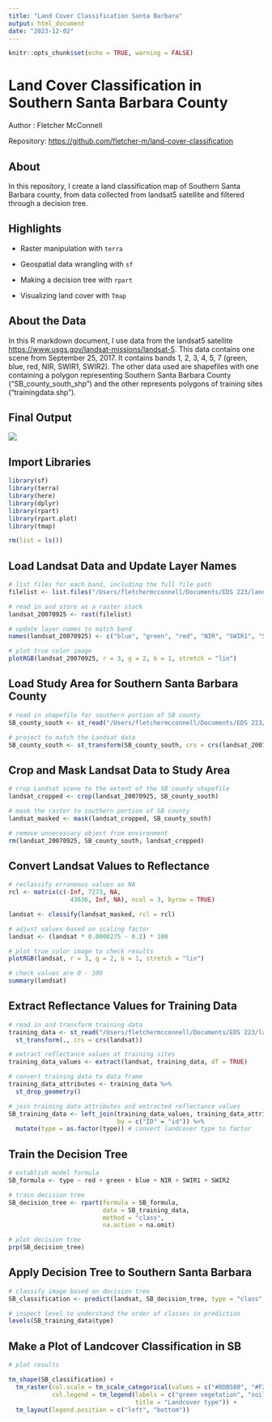 ```yaml
---
title: "Land Cover Classification Santa Barbara"
output: html_document
date: "2023-12-02"
---
```


```r
knitr::opts_chunk$set(echo = TRUE, warning = FALSE)
```

# Land Cover Classification in Southern Santa Barbara County

Author : Fletcher McConnell

Repository: <https://github.com/fletcher-m/land-cover-classification>

## About 

In this repository, I create a land classification map of Southern Santa Barbara county, from data collected from landsat5 satellite and filtered through a decision tree.

## Highlights

-   Raster manipulation with `terra`

-   Geospatial data wrangling with `sf`

-   Making a decision tree with `rpart`

-   Visualizing land cover with `Tmap`

## About the Data

In this R markdown document, I use data from the landsat5 satellite <https://www.usgs.gov/landsat-missions/landsat-5>. This data contains one scene from September 25, 2017. It contains bands 1, 2, 3, 4, 5, 7 (green, blue, red, NIR, SWIR1, SWIR2). The other data used are shapefiles with one containing a polygon representing Southern Santa Barbara County ("SB_county_south_shp") and the other represents polygons of training sites ("trainingdata.shp").

## Final Output

![](sb_cover.png)

## Import Libraries

```r
library(sf)
library(terra)
library(here)
library(dplyr)
library(rpart)
library(rpart.plot)
library(tmap)

rm(list = ls())
```

## Load Landsat Data and Update Layer Names

```r
# list files for each band, including the full file path
filelist <- list.files("/Users/fletchermcconnell/Documents/EDS 223/land_cover_classification/landsat-data", full.names = TRUE)

# read in and store as a raster stack
landsat_20070925 <- rast(filelist)

# update layer names to match band
names(landsat_20070925) <- c("blue", "green", "red", "NIR", "SWIR1", "SWIR2")

# plot true color image
plotRGB(landsat_20070925, r = 3, g = 2, b = 1, stretch = "lin")
```

## Load Study Area for Southern Santa Barbara County

```r
# read in shapefile for southern portion of SB county
SB_county_south <- st_read("/Users/fletchermcconnell/Documents/EDS 223/land_cover_classification/data (4)/SB_county_south.shp")

# project to match the Landsat data
SB_county_south <- st_transform(SB_county_south, crs = crs(landsat_20070925))
```

## Crop and Mask Landsat Data to Study Area

```r
# crop Landsat scene to the extent of the SB county shapefile
landsat_cropped <- crop(landsat_20070925, SB_county_south)

# mask the raster to southern portion of SB county
landsat_masked <- mask(landsat_cropped, SB_county_south)

# remove unnecessary object from environment
rm(landsat_20070925, SB_county_south, landsat_cropped)
```

## Convert Landsat Values to Reflectance

```r
# reclassify erroneous values as NA
rcl <- matrix(c(-Inf, 7273, NA,
                 43636, Inf, NA), ncol = 3, byrow = TRUE)

landsat <- classify(landsat_masked, rcl = rcl)

# adjust values based on scaling factor
landsat <- (landsat * 0.0000275 - 0.2) * 100

# plot true color image to check results
plotRGB(landsat, r = 3, g = 2, b = 1, stretch = "lin")

# check values are 0 - 100
summary(landsat)
```

## Extract Reflectance Values for Training Data

```r
# read in and transform training data
training_data <- st_read("/Users/fletchermcconnell/Documents/EDS 223/land_cover_classification/data (4)/trainingdata.shp") %>%
  st_transform(., crs = crs(landsat))

# extract reflectance values at training sites
training_data_values <- extract(landsat, training_data, df = TRUE)

# convert training data to data frame
training_data_attributes <- training_data %>%
  st_drop_geometry()

# join training data attributes and extracted reflectance values
SB_training_data <- left_join(training_data_values, training_data_attributes,
                              by = c("ID" = "id")) %>%
  mutate(type = as.factor(type)) # convert landcover type to factor
```

## Train the Decision Tree

```r
# establish model formula
SB_formula <- type ~ red + green + blue + NIR + SWIR1 + SWIR2

# train decision tree
SB_decision_tree <- rpart(formula = SB_formula,
                          data = SB_training_data,
                          method = "class",
                          na.action = na.omit)

# plot decision tree
prp(SB_decision_tree)
```

## Apply Decision Tree to Southern Santa Barbara

```r
# classify image based on decision tree
SB_classification <- predict(landsat, SB_decision_tree, type = "class", na.rm = TRUE)

# inspect level to understand the order of classes in prediction
levels(SB_training_data$type)
```

## Make a Plot of Landcover Classification in SB

```r
# plot results

tm_shape(SB_classification) +
  tm_raster(col.scale = tm_scale_categorical(values = c("#8DB580", "#F2DDA4", "#7E8987", "#6A8EAE")),
            col.legend = tm_legend(labels = c("green vegetation", "soil/dead grass", "urban", "water"),
                                   title = "Landcover type")) +
  tm_layout(legend.position = c("left", "bottom"))
```
